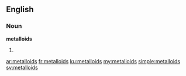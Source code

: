 ==English==

===Noun===
'''metalloids'''

# {{plural of|metalloid}}

[[ar:metalloids]]
[[fr:metalloids]]
[[ku:metalloids]]
[[my:metalloids]]
[[simple:metalloids]]
[[sv:metalloids]]
